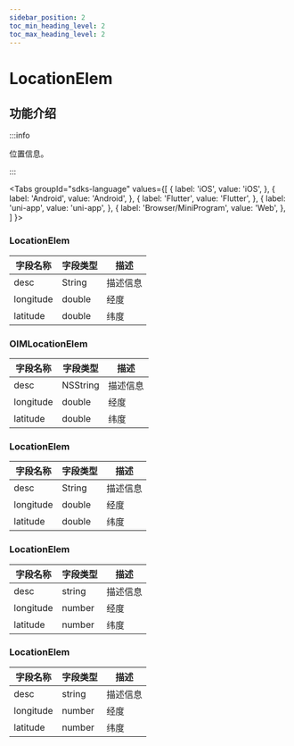 ```yaml
---
sidebar_position: 2
toc_min_heading_level: 2
toc_max_heading_level: 2
---
```


# LocationElem

## 功能介绍

:::info

位置信息。

:::

<Tabs
groupId="sdks-language"
values={[
{ label: 'iOS', value: 'iOS', },
{ label: 'Android', value: 'Android', },
{ label: 'Flutter', value: 'Flutter', },
{ label: 'uni-app', value: 'uni-app', },
{ label: 'Browser/MiniProgram', value: 'Web', },
]
}>

<TabItem value="Flutter">

### LocationElem

| 字段名称  | 字段类型 | 描述     |
| --------- | -------- | -------- |
| desc      | String   | 描述信息 |
| longitude | double   | 经度     |
| latitude  | double   | 纬度     |

</TabItem>

<TabItem value="iOS">

### OIMLocationElem

| 字段名称  | 字段类型 | 描述     |
| --------- | -------- | -------- |
| desc      | NSString | 描述信息 |
| longitude | double   | 经度     |
| latitude  | double   | 纬度     |

</TabItem>

<TabItem value="Android">

### LocationElem

| 字段名称  | 字段类型 | 描述     |
| --------- | -------- | -------- |
| desc      | String   | 描述信息 |
| longitude | double   | 经度     |
| latitude  | double   | 纬度     |

</TabItem>

<TabItem value="Web">

### LocationElem

| 字段名称  | 字段类型 | 描述     |
| --------- | -------- | -------- |
| desc      | string   | 描述信息 |
| longitude | number   | 经度     |
| latitude  | number   | 纬度     |

</TabItem>

<TabItem value="uni-app">

### LocationElem

| 字段名称  | 字段类型 | 描述     |
| --------- | -------- | -------- |
| desc      | string   | 描述信息 |
| longitude | number   | 经度     |
| latitude  | number   | 纬度     |

</TabItem>

</Tabs>
